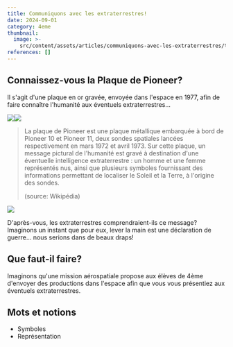 ```yaml
---
title: Communiquons avec les extraterrestres!
date: 2024-09-01
category: 4eme
thumbnail:
  image: >-
    src/content/assets/articles/communiquons-avec-les-extraterrestres/thumbnail/image.webp
references: []
---
```

## **Connaissez-vous la Plaque de Pioneer?**&#x20;

Il s'agit d'une plaque en or gravée, envoyée dans l'espace en 1977, afin de faire connaître l'humanité aux éventuels extraterrestres...

![](src/content/assets/articles/communiquons-avec-les-extraterrestres/Pioneer_plaque.svg.png)![](src/content/assets/articles/communiquons-avec-les-extraterrestres/GPN-2000-001621-x.jpg)

> La plaque de Pioneer est une plaque métallique embarquée à bord de Pioneer 10 et Pioneer 11, deux sondes spatiales lancées respectivement en mars 1972 et avril 1973. Sur cette plaque, un message pictural de l'humanité est gravé à destination d'une éventuelle intelligence extraterrestre : un homme et une femme représentés nus, ainsi que plusieurs symboles fournissant des informations permettant de localiser le Soleil et la Terre, à l'origine des sondes.
>
> (source: Wikipédia)

![](src/content/assets/articles/communiquons-avec-les-extraterrestres/800px-Pioneer11.jpg)

D'après-vous, les extraterrestres comprendraient-ils ce message? Imaginons un instant que pour eux, lever la main est une déclaration de guerre… nous serions dans de beaux draps!

## Que faut-il faire?

Imaginons qu'une mission aérospatiale propose aux élèves de 4ème d'envoyer des productions dans l'espace afin que vous vous présentiez aux éventuels extraterrestres. &#x20;

## Mots et notions

* Symboles
* Représentation
